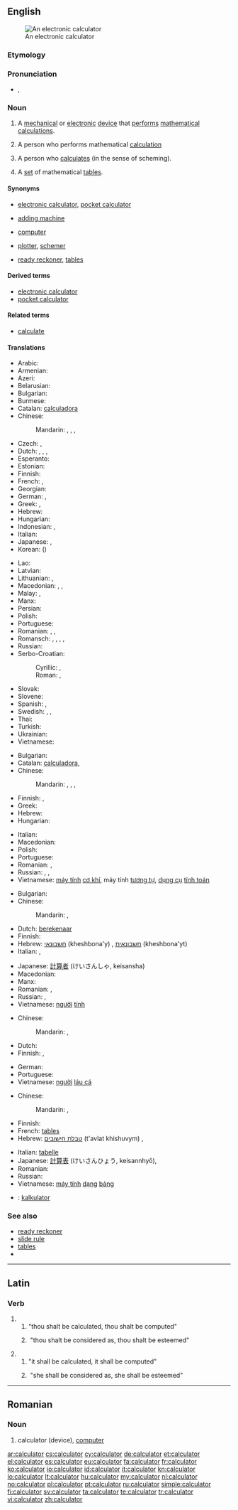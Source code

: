 ==English==
{{wikipedia}}
[[File:Calculator.kodabar.jpg|thumb|An electronic calculator]]

===Etymology===
{{suffix|calculate|or}}

===Pronunciation===
* {{IPA|/ˈkæl.kjə.leɪ.tə(r)/}}, {{X-SAMPA|/"k{l.kj@.lEi.t@/}}

===Noun===
{{en-noun}}

# A [[mechanical]] or [[electronic]]  [[device]] that [[perform]]s [[mathematical]] [[calculation]]s.
# {{dated}} A person who performs mathematical [[calculation]]
# A person who [[calculate]]s (in the sense of scheming).
# {{obsolete}} A [[set]] of mathematical [[table]]s.

====Synonyms====
* {{sense|electronic device}} [[electronic calculator]], [[pocket calculator]]
* {{sense|mechanical device}} [[adding machine]]
* {{sense|person who performs mathematical calculations}} [[computer]] {{qualifier|dated}}
* {{sense|person who schemes}} [[plotter]], [[schemer]]
* {{sense|mathematical tables}} [[ready reckoner]], [[table]]s

====Derived terms====
* [[electronic calculator]]
* [[pocket calculator]]

====Related terms====
* [[calculate]]

====Translations====
{{trans-top|electronic device that performs mathematical calculations}}
* Arabic: {{t|ar|آلة حاسبة|f|tr=ʾāla ḥāsiba|sc=Arab}}
* Armenian: {{t|hy|հաշվիչ|tr=hašvič|sc=Armn}}
* Azeri: {{t-|az|kalkulyator}}
* Belarusian: {{t|be|калькулятар|m|tr=kalʹkuljátar|sc=Cyrl}}
* Bulgarian: {{t-|bg|калкулатор|m|tr=kalkulátar|sc=Cyrl}}
* Burmese: {{t|my|ဂဏန်းတွက်စက်|tr=ga̱nan: twe' se'|sc=Mymr}}
* Catalan: [[calculadora]] {{f}}
* Chinese:
*: Mandarin: {{t|cmn|計算器|sc=Hani}}, {{t|cmn|计算器|tr=jìsuànqì|sc=Hani}}, {{t|cmn|計算機|sc=Hani}}, {{t|cmn|计算机|tr=jìsuànjī|sc=Hani}}
* Czech: {{t+|cs|kalkulačka|f}}, {{t-|cs|kalkulátor|m}}
* Dutch: {{t|nl|rekenmachine|f}}, {{t|nl|zakrekenmachine|f}}, {{t|nl|rekentoestel|n}} {{qualifier|Flemish}}, {{t|nl|calculator|m}}
* Esperanto: {{t-|eo|kalkulilo|xs=Esperanto}}
* Estonian: {{t|et|kalkulaator}}
* Finnish: {{t+|fi|laskin}}
* French: {{t+|fr|calculatrice|f}}, {{t+|fr|calculette|f}}
* Georgian: {{t|ka|კალკულატორი|tr=kalkulatori|sc=Geor}}
* German: {{t+|de|Rechner|m}}, {{t+|de|Taschenrechner|m}}
* Greek: {{t+|el|αριθμομηχανή|f|tr=arithmomichaní|sc=Grek}}, {{qualifier|colloquial}} {{t+|el|κομπιουτεράκι|n|tr=kompiouteráki|sc=Grek}}
* Hebrew: {{t|he|מחשבון|m|tr=makhshevon|sc=Hebr}}
* Hungarian: {{t+|hu|számológép}}
* Indonesian: {{t+|id|kalkulator|xs=Indonesian}}, {{t|id|mesin hitung}}
* Italian: {{t+|it|calcolatrice|f}}
* Japanese: {{t|ja|電卓|tr=でんたく, dentaku|sc=Jpan}}, {{t|ja|計算機|tr=けいさんき, keisanki|sc=Jpan}}
* Korean: {{t+|ko|계산기|tr=gyesan-gi|sc=Hang}} ({{t|ko|計算機|sc=Kore}})
{{trans-mid}}
* Lao: {{t|lo|ຈັກຄິດໄລ່|sc=Laoo}}
* Latvian: {{t|lv|kalkulators|m}}
* Lithuanian: {{t|lt|kalkuliatorius|m}}, {{t|lt|skaičiuotuvas|m}}
* Macedonian: {{t-|mk|сметач|m|tr=smétač}},  {{t-|mk|дигитрон|m|tr=digitrón}},  {{t-|mk|калкулатор|m|tr=kalkulátor}}
* Malay: {{t|ms|mesin kira}}, {{t|ms|kalkulator}}
* Manx: {{t-|gv|co-earrooder|m}}
* Persian: {{t+|fa|ماشین حساب|tr=mâšin-e hesâb|sc=fa-Arab}}
* Polish: {{t+|pl|kalkulator|m}}
* Portuguese: {{t+|pt|calculadora|f}}
* Romanian: {{t-|ro|calculator}}, {{t+|ro|computer|n}}, {{t-|ro|computere|n|p}}
* Romansch: {{t-|rm|calculader|m}}, {{t-|rm|calculatur|m}}, {{t-|rm|calculatour|m}}, {{t-|rm|quintader|m}}, {{t-|rm|chintader|m}}
* Russian: {{t+|ru|калькулятор|m|tr=kalʹkuljátor|sc=Cyrl}}
* Serbo-Croatian:
*: Cyrillic: {{qualifier|Bosnian, Serbian}} {{t|sh|рачунар|m}}, {{qualifier|Croatian}} {{t|sh|рачунало|n}}
*: Roman: {{qualifier|Bosnian, Serbian}} {{t|sh|računar|m}}, {{qualifier|Croatian}} {{t|sh|računalo|n}}
* Slovak: {{t|sk|kalkulačka|f}}
* Slovene: {{t|sl|kalkulator|m}}
* Spanish: {{t+|es|calculador|m|f}}, {{t+|es|calculadora|f}}
* Swedish: {{t+|sv|räknare|c}}, {{t+|sv|miniräknare|c}}, {{t+|sv|kalkylator|c}}
* Thai: {{t|th|เครื่องคิดเลข|tr=krêuang kít lâyk|sc=Thai}}
* Turkish: {{t+|tr|hesap makinesi}}
* Ukrainian: {{t|uk|калькулятор|m|tr=kalʹkuljátor|sc=Cyrl}}
* Vietnamese: {{t|vi|máy tính cầm tay}}
{{trans-bottom}}

{{trans-top|mechanical device that performs mathematical calculations}}
* Bulgarian: {{t-|bg|сметачна машина|f}}
* Catalan: [[calculadora]],{{f}}
* Chinese:
*: Mandarin: {{t|cmn|計算器|sc=Hani}}, {{t|cmn|计算器|tr=jìsuànqì|sc=Hani}}, {{t|cmn|計算機|sc=Hani}}, {{t|cmn|计算机|tr=jìsuànjī|sc=Hani}}
* Finnish: {{t+|fi|laskin}}, {{t-|fi|laskukone}}
* Greek: {{t+|el|αριθμομηχανή|f|tr=arithmomichaní|sc=Grek}}
* Hebrew: {{t|he|מונה|m|tr=mone|sc=Hebr}}
* Hungarian: {{t+|hu|számológép}}
{{trans-mid}}
* Italian: {{t+|it|calcolatrice}}
* Macedonian: {{t-|mk|сметач|m|tr=smétač}}
* Polish: {{t+|pl|kalkulator|m}}
* Portuguese: {{t+|pt|calculadora|f}}
* Romanian: {{t-|ro|calculator}}, {{t-|ro|mașină de calculat}}
* Russian: {{t|ru|вычислительная машина|f|tr=vyčislítelʹnaja mašína|sc=Cyrl}}, {{t|ru|счётная машина|f|tr=sčótnaja mašína|sc=Cyrl}}, {{t|ru|арифмометр|m|tr=arifmómetr|sc=Cyrl}}
* Vietnamese: [[máy tính]] [[cơ khí]], máy tính [[tương tự]], [[dụng cụ]] [[tính toán]]
{{trans-bottom}}

{{trans-top|dated: a person who performs mathematical calculations}}
* Bulgarian: {{t-|bg|изчислител|m}}
* Chinese:
*: Mandarin: {{t|cmn|計算者|sc=Hani}}, {{t|cmn|计算者|tr=jìsuànzhě|sc=Hani}}
* Dutch: [[berekenaar]] {{m}}
* Finnish: {{t-|fi|laskija}}
* Hebrew: [[חשבונאי]] (kheshbona'y) {{m}}, [[חשבונאית]] (kheshbona'yt) {{f}}
* Italian: {{t+|it|calcolatore|m}}, {{t+|it|calcolatrice|f}}
{{trans-mid}}
* Japanese: [[計算者]] (けいさんしゃ, keisansha)
* Macedonian: {{t-|mk|сметач|m|tr=smétač}}
* Manx: {{t-|gv|co-earrooder|m}}
* Romanian: {{t-|ro|calculator|m}}, {{t-|ro|calculatoare|f}}
* Russian: {{t|ru|счётчик|m|tr=sčótčik|sc=Cyrl}}, {{t|ru|расчётчик|m|tr=rasčótčik|sc=Cyrl}}
* Vietnamese: [[người]] [[tính]]
{{trans-bottom}}

{{trans-top|person who calculates (in the sense of scheming)}}
* Chinese:
*: Mandarin: {{t|cmn|計算者|sc=Hani}}, {{t|cmn|计算者|tr=jìsuànzhě|sc=Hani}}
* Dutch: {{t-|nl|planner|m}}
* Finnish: {{t-|fi|laskelmoija}}, {{t+|fi|taulukko}}
{{trans-mid}}
* German: {{t+|de|Rechner|m}}
* Portuguese: {{t+|pt|calculista|m}}
* Vietnamese: [[người]] [[láu cá]]
{{trans-bottom}}

{{trans-top|set of mathematical tables}}
* Chinese:
*: Mandarin: {{t|cmn|計算表|sc=Hani}}, {{t|cmn|计算表|tr=jìsuànbiǎo|sc=Hani}}
* Finnish: {{t-|fi|laskuri}}
* French: [[table#French|table]]s {{f|p}}
* Hebrew: [[טבלת חישובים]] (t'avlat khishuvym) {{f}}, {{t|he|טבלת חישובים|f|tr=t'avlat khishuvym|sc=Hebr}}
{{trans-mid}}
* Italian: [[tabella|tabelle]] {{f|p}}
* Japanese: [[計算表]] (けいさんひょう, keisannhyō), {{t|ja|計算表|tr=けいさんひょう, keisannhyō|sc=Jpan}}
* Romanian: {{t-|ro|tabele|f|p}}
* Russian: {{t|ru|таблицы расчётов|f|p|tr=tablícy rasčótov|sc=Cyrl}}
* Vietnamese: [[máy tính]] [[dạng]] [[bảng]]
{{trans-bottom}}

{{checktrans-top}}
* {{ttbc|id}}: [[kalkulator]]
{{trans-bottom}}

===See also===
* [[ready reckoner]]
* [[slide rule]]
* [[table]]s
* {{commonslite}}

----

==Latin==

===Verb===
{{la-verb-form|calculātor}}

# {{conjugation of|calculo|calculō|2|s|fut|pass|imp|lang=la}}
## "thou shalt be calculated, thou shalt be computed"
## {{figuratively|lang=la}}&nbsp;"thou shalt be considered&nbsp;as, thou shalt be esteemed"
# {{conjugation of|calculo|calculō|3|s|fut|pass|imp|lang=la}}
## "<span title="he, she or it">it</span> shall be calculated, <span title="he, she or it">it</span> shall be computed"
## {{figuratively|lang=la}}&nbsp;"<span title="he, she or it">she</span> shall be considered&nbsp;as, <span title="he, she or it">she</span> shall be esteemed"

----

==Romanian==

===Noun===
{{head|ro|noun|g={{n}}|plural|calculatoare}}

# calculator (device), [[computer]]

[[ar:calculator]]
[[cs:calculator]]
[[cy:calculator]]
[[de:calculator]]
[[et:calculator]]
[[el:calculator]]
[[es:calculator]]
[[eu:calculator]]
[[fa:calculator]]
[[fr:calculator]]
[[ko:calculator]]
[[io:calculator]]
[[id:calculator]]
[[it:calculator]]
[[kn:calculator]]
[[lo:calculator]]
[[lt:calculator]]
[[hu:calculator]]
[[my:calculator]]
[[nl:calculator]]
[[no:calculator]]
[[pl:calculator]]
[[pt:calculator]]
[[ru:calculator]]
[[simple:calculator]]
[[fi:calculator]]
[[sv:calculator]]
[[ta:calculator]]
[[te:calculator]]
[[tr:calculator]]
[[vi:calculator]]
[[zh:calculator]]